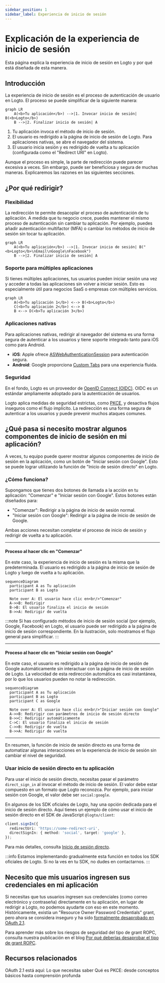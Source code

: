 ```yaml
---
sidebar_position: 1
sidebar_label: Experiencia de inicio de sesión
---
```


# Explicación de la experiencia de inicio de sesión

Esta página explica la experiencia de inicio de sesión en Logto y por qué está diseñada de esta manera.

## Introducción

La experiencia de inicio de sesión es el proceso de autenticación de usuario en Logto. El proceso se puede simplificar de la siguiente manera:

```mermaid
graph LR
    A(<b>Tu aplicación</b>) -->|1. Invocar inicio de sesión| B(<b>Logto</b>)
    B -->|2. Finalizar inicio de sesión| A
```

1. Tu aplicación invoca el método de inicio de sesión.
2. El usuario es redirigido a la página de inicio de sesión de Logto. Para aplicaciones nativas, se abre el navegador del sistema.
3. El usuario inicia sesión y es redirigido de vuelta a tu aplicación (configurada como el "Redirect URI" en Logto).

Aunque el proceso es simple, la parte de redirección puede parecer excesiva a veces. Sin embargo, puede ser beneficiosa y segura de muchas maneras. Explicaremos las razones en las siguientes secciones.

## ¿Por qué redirigir?

### Flexibilidad

La redirección te permite desacoplar el proceso de autenticación de tu aplicación. A medida que tu negocio crece, puedes mantener el mismo proceso de autenticación sin cambiar tu aplicación. Por ejemplo, puedes añadir autenticación multifactor (MFA) o cambiar los métodos de inicio de sesión sin tocar tu aplicación.

```mermaid
graph LR
    A(<b>Tu aplicación</b>) -->|1. Invocar inicio de sesión| B("<b>Logto</b>\nEmail\nGoogle\nFacebook")
    B -->|2. Finalizar inicio de sesión| A
```

### Soporte para múltiples aplicaciones

Si tienes múltiples aplicaciones, tus usuarios pueden iniciar sesión una vez y acceder a todas las aplicaciones sin volver a iniciar sesión. Esto es especialmente útil para negocios SaaS o empresas con múltiples servicios.

```mermaid
graph LR
    A(<b>Tu aplicación 1</b>) <--> B(<b>Logto</b>)
    C(<b>Tu aplicación 2</b>) <--> B
    B <--> D(<b>Tu aplicación 3</b>)
```

### Aplicaciones nativas

Para aplicaciones nativas, redirigir al navegador del sistema es una forma segura de autenticar a los usuarios y tiene soporte integrado tanto para iOS como para Android.

- **iOS**: Apple ofrece [ASWebAuthenticationSession](https://developer.apple.com/documentation/authenticationservices/aswebauthenticationsession) para autenticación segura.
- **Android**: Google proporciona [Custom Tabs](https://developer.chrome.com/docs/android/custom-tabs) para una experiencia fluida.

### Seguridad

En el fondo, Logto es un proveedor de [OpenID Connect (OIDC)](https://openid.net/specs/openid-connect-core-1_0.html). OIDC es un estándar ampliamente adoptado para la autenticación de usuarios.

Logto aplica medidas de seguridad estrictas, como [PKCE](https://tools.ietf.org/html/rfc7636), y desactiva flujos inseguros como el flujo implícito. La redirección es una forma segura de autenticar a los usuarios y puede prevenir muchos ataques comunes.

## ¿Qué pasa si necesito mostrar algunos componentes de inicio de sesión en mi aplicación?

A veces, tu equipo puede querer mostrar algunos componentes de inicio de sesión en la aplicación, como un botón de "Iniciar sesión con Google". Esto se puede lograr utilizando la función de "Inicio de sesión directo" en Logto.

### ¿Cómo funciona?

Supongamos que tienes dos botones de llamada a la acción en tu aplicación: "Comenzar" e "Iniciar sesión con Google". Estos botones están diseñados para:

- "Comenzar": Redirigir a la página de inicio de sesión normal.
- "Iniciar sesión con Google": Redirigir a la página de inicio de sesión de Google.

Ambas acciones necesitan completar el proceso de inicio de sesión y redirigir de vuelta a tu aplicación.

---

#### Proceso al hacer clic en "Comenzar"

En este caso, la experiencia de inicio de sesión es la misma que la predeterminada. El usuario es redirigido a la página de inicio de sesión de Logto y luego de vuelta a tu aplicación.

```mermaid
sequenceDiagram
  participant A as Tu aplicación
  participant B as Logto

  Note over A: El usuario hace clic en<br/>"Comenzar"
  A->>B: Redirigir
  B->B: El usuario finaliza el inicio de sesión
  B->>A: Redirigir de vuelta
```

:::note
Si has configurado métodos de inicio de sesión social (por ejemplo, Google, Facebook) en Logto, el usuario puede ser redirigido a la página de inicio de sesión correspondiente. En la ilustración, solo mostramos el flujo general para simplificar.
:::

---

#### Proceso al hacer clic en "Iniciar sesión con Google"

En este caso, el usuario es redirigido a la página de inicio de sesión de Google automáticamente sin interactuar con la página de inicio de sesión de Logto. La velocidad de esta redirección automática es casi instantánea, por lo que los usuarios pueden no notar la redirección.

```mermaid
sequenceDiagram
  participant A as Tu aplicación
  participant B as Logto
  participant C as Google

  Note over A: El usuario hace clic en<br/>"Iniciar sesión con Google"
  A->>B: Redirigir con parámetros de inicio de sesión directo
  B->>C: Redirigir automáticamente
  C->C: El usuario finaliza el inicio de sesión
  C->>B: Redirigir de vuelta
  B->>A: Redirigir de vuelta
```

---

En resumen, la función de inicio de sesión directo es una forma de automatizar algunas interacciones en la experiencia de inicio de sesión sin cambiar el nivel de seguridad.

### Usar inicio de sesión directo en tu aplicación

Para usar el inicio de sesión directo, necesitas pasar el parámetro `direct_sign_in` al invocar el método de inicio de sesión. El valor debe estar compuesto en un formato que Logto reconozca. Por ejemplo, para iniciar sesión con Google, el valor debe ser `social:google`.

En algunos de los SDK oficiales de Logto, hay una opción dedicada para el inicio de sesión directo. Aquí tienes un ejemplo de cómo usar el inicio de sesión directo en el SDK de JavaScript `@logto/client`:

```ts
client.signIn({
  redirectUri: 'https://some-redirect-uri',
  directSignIn: { method: 'social', target: 'google' },
});
```

Para más detalles, consulta [Inicio de sesión directo](/end-user-flows/authentication-parameters/direct-sign-in).

:::info
Estamos implementando gradualmente esta función en todos los SDK oficiales de Logto. Si no la ves en tu SDK, no dudes en contactarnos.
:::

## Necesito que mis usuarios ingresen sus credenciales en mi aplicación

Si necesitas que tus usuarios ingresen sus credenciales (como correo electrónico y contraseña) directamente en tu aplicación, en lugar de redirigir a Logto, no podemos ayudarte con eso en este momento. Históricamente, existía un "Resource Owner Password Credentials" grant, pero ahora se considera inseguro y ha sido [formalmente desaprobado en OAuth 2.1](https://datatracker.ietf.org/doc/html/draft-ietf-oauth-security-topics#name-resource-owner-password-cre).

Para aprender más sobre los riesgos de seguridad del tipo de grant ROPC, consulta nuestra publicación en el blog [Por qué deberías desaprobar el tipo de grant ROPC](https://blog.logto.io/deprecated-ropc-grant-type/).

## Recursos relacionados

<Url href="https://blog.logto.io/oauth-2-1/">OAuth 2.1 está aquí: Lo que necesitas saber</Url>
<Url href="https://blog.logto.io/how-pkce-protects-the-authorization-code-flow-for-native-apps">
  Qué es PKCE: desde conceptos básicos hasta comprensión profunda
</Url>
